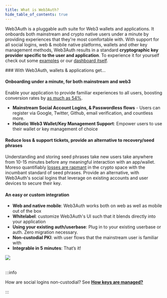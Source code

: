 ```yaml
---
title: What is Web3Auth?
hide_table_of_contents: true
---
```


Web3Auth is a pluggable auth suite for Web3 wallets and applications. It onboards both mainstream and crypto native users
under a minute by providing experiences that they're most comfortable with. With support for all social logins, web & mobile native platforms, wallets and
other key management methods, Web3Auth results in a standard **cryptographic key provider specific to the user and application**. To experience it for yourself check out some [examples](/usecases) or our [dashboard itself](https://dashboard.web3auth.io).

<div style={{display: "flex", "flex-wrap": "wrap", "gap": "10px"}}>
<div style={{"flex-basis": "50%", "flex-grow": "10"}}>
### With Web3Auth, wallets & applications get...

#### Onboarding under a minute, for both mainstream and web3
Enable your application to provide familiar experiences to all users, boosting conversion rates by [as much as 54%](https://www.cio.com/article/234915/ditching-passwords-and-increasing-ecommerce-conversion-rates-by-54-2.html).
- **Mainstream Social Account Logins, & Passwordless flows** -
Users can register via Google, Twitter, Github, email verification, and countless more.
- **Holistic Web3 Wallet/Key Management Support**: Empower users to use their wallet or key management of choice


#### Reduce loss & support tickets, provide an alternative to recovery/seed phrases

Understanding and storing seed phrases take new users take anywhere from 10-15 minutes before any meaningful interaction with an app/wallet. Moreso quantifiably [losses are rapmant](https://finance.yahoo.com/news/4-2-billion-lost-bitcoin-154948781.html#:~:text=Approximately%2020%25%20of%20all%20Bitcoins,billion%2C%20a%20new%20study%20says.) in the crypto space with the incumbant standard of seed phrases. Provide an alternative, with Web3Auth's social logins that
leverage on existing accounts and user devices to secure their key.

#### An easy or custom integration
- **Web and native mobile**: Web3Auth works both on web as well as mobile out of the box
- **Whitelabel**: customize Web3Auth's UI such that it blends directly into your application
- **Using your existing auth/userbase**: Plug in to your existing userbase or auth. Zero migration necessary.
- **Non-custodial PKI**: with user flows that the mainstream user is familiar with
- **Integrable in 5 minutes**: That’s it!

</div>
<div style={{"flex-basis":"300px", "flex-grow": "1", "text-align": "center" }} >
    <img src="/contents/web3auth-login-modal.png"/>
</div>
</div>
<br />

:::info

How are social logins non-custodial? See [**How keys are managed?**](/key-infrastructure/overview)

:::
